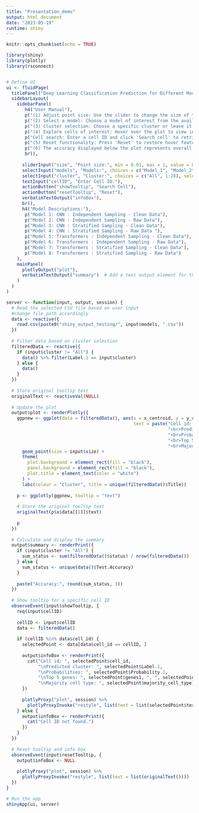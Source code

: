 ---
title: "Presentation_demo"
output: html_document
date: "2023-05-19"
runtime: shiny
---

```{r setup, include=FALSE}
knitr::opts_chunk$set(echo = TRUE)
```


```{r}
library(shiny)
library(plotly)
library(rsconnect)


# Define UI
ui <- fluidPage(
  titlePanel("Deep Learning Classification Prediction for Different Models"),
  sidebarLayout(
    sidebarPanel(
       h4("User Manual"),
       p("(1) Adjust point size: Use the slider to change the size of the points."),
       p("(2) Select a model: Choose a model of interest from the available options."),
       p("(3) Cluster selection: Choose a specific cluster or leave it at the default setting."),
       p("(4) Explore cells of interest: Hover over the plot to view information for each cell."),
       p("Cell search: Enter a cell ID and click 'Search cell' to retrieve specific cell information.(Sample test cases: cell 1023 and 7999)"),
       p("(5) Reset functionality: Press 'Reset' to restore hover feature."),
       p("(6) The accuracy displayed below the plot represents overall accuracy, or cluster-specific accuracy if a specific cluster is chosen.."),
       br(),
      
      sliderInput("size", "Point size:", min = 0.01, max = 1, value = 0.3),
      selectInput("models", "Models:", choices = c("Model_1", "Model_2", "Model_3", "Model_4", "Model_5", "Model_6", "Model_7", "Model_8")),
      selectInput("cluster", "Cluster:", choices = c("All", 1:28), selected = "All"),
      textInput("cellID", "Enter Cell ID:"),
      actionButton("showTooltip", "Search Cell"),
      actionButton("resetTooltip", "Reset"),
      verbatimTextOutput("infoBox"),
      br(),
      h4("Model Descriptions:"),
       p("Model 1: CNN : Independent Sampling - Clean Data"),
       p("Model 2: CNN : Independent Sampling - Raw Data"),
       p("Model 3: CNN : Stratified Sampling - Clean Data"),
       p("Model 4: CNN : Stratified Sampling - Raw Data "),
       p("Model 5: Transformers : Independent Sampling - Clean Data"),
       p("Model 6: Transformers : Independent Sampling - Raw Data"),
       p("Model 7: Transformers : Stratified Sampling - Clean Data"),
       p("Model 8: Transformers : Stratified Sampling - Raw Data")
    ),
    mainPanel(
      plotlyOutput("plot"),
      verbatimTextOutput("summary")  # Add a text output element for the summary
    )
  )
)

server <- function(input, output, session) {
  # Read the selected CSV file based on user input
  #change file path accordingly
  data <- reactive({
    read.csv(paste0("shiny_output_testing/", input$models, ".csv"))
  })
  
  # Filter data based on cluster selection
  filteredData <- reactive({
    if (input$cluster != "All") {
      data() %>% filter(Label.1 == input$cluster)
    } else {
      data()
    }
  })
  
  # Store original tooltip text
  originalText <- reactiveVal(NULL)
  
  # Update the plot
  output$plot <- renderPlotly({
    ggpnew <- ggplot(data = filteredData(), aes(x = x_centroid, y = y_centroid, colour = as.factor(Label.1),
                                                text = paste("Cell id: ", cell_id,
                                                             "<br>Predicted cluster: ", Label.1,
                                                             "<br>Probabilities: ", Probability.1,
                                                             "<br>Top 5 genes: ", genes1, ", ",genes2, ", ", genes3, ", ", genes4, ", ", genes5,
                                                             "<br>Majority cell type: ", majority_cell_type, sep = ""))) +
      geom_point(size = input$size) +
      theme(
        plot.background = element_rect(fill = "black"),
        panel.background = element_rect(fill = "black"),
        plot.title = element_text(color = "white")
      ) +
      labs(colour = "Cluster", title = unique(filteredData()$Title))
    
    p <- ggplotly(ggpnew, tooltip = "text")
    
    # Store the original tooltip text
    originalText(p$x$data[[1]]$text)
    
    p
  })
  
  # Calculate and display the summary
  output$summary <- renderPrint({
    if (input$cluster != "All") {
      sum_status <- sum(filteredData()$status) / nrow(filteredData())
    } else {
      sum_status <- unique(data()$Test.Accuracy)
    }
    
    paste("Accuracy:", round(sum_status, 3))
  })
  
  # Show tooltip for a specific cell ID
  observeEvent(input$showTooltip, {
    req(input$cellID)
    
    cellID <- input$cellID
    data <- filteredData()
    
    if (cellID %in% data$cell_id) {
      selectedPoint <- data[data$cell_id == cellID, ]
      
      output$infoBox <- renderPrint({
        cat("Cell id: ", selectedPoint$cell_id,
            "\nPredicted cluster: ", selectedPoint$Label.1,
            "\nProbabilities: ", selectedPoint$Probability.1,
            "\nTop 5 genes: ", selectedPoint$genes1, ", ", selectedPoint$genes2, ", ", selectedPoint$genes3, ", ", selectedPoint$genes4, ", ", selectedPoint$genes5,
            "\nMajority cell type: ", selectedPoint$majority_cell_type)
      })
      
      plotlyProxy("plot", session) %>%
        plotlyProxyInvoke("restyle", list(text = list(selectedPoint$text)))
    } else {
      output$infoBox <- renderPrint({
        cat("Cell ID not found.")
      })
    }
  })
  
  # Reset tooltip and info box
  observeEvent(input$resetTooltip, {
    output$infoBox <- NULL
    
    plotlyProxy("plot", session) %>%
      plotlyProxyInvoke("restyle", list(text = list(originalText())))
  })
}

# Run the app
shinyApp(ui, server)
```


